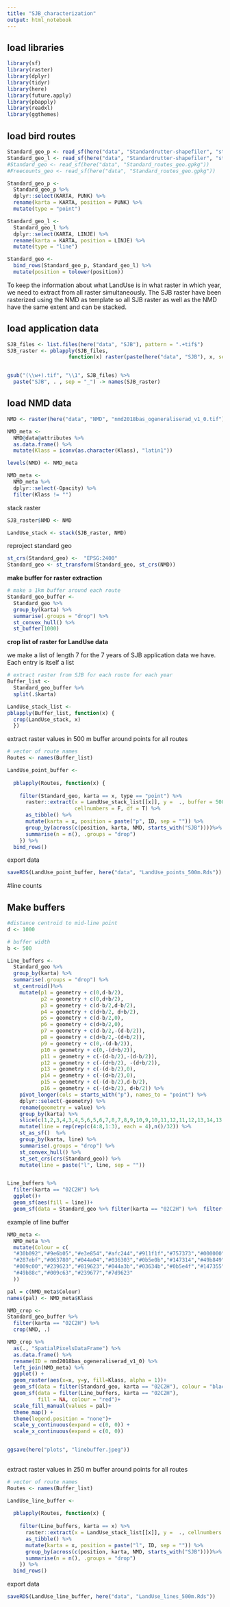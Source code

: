 ```yaml
---
title: "SJB_characterization"
output: html_notebook
---
```

## load libraries

```r
library(sf)
library(raster)
library(dplyr)
library(tidyr)
library(here)
library(future.apply)
library(pbapply)
library(readxl)
library(ggthemes)
```

## load bird routes

```r
Standard_geo_p <- read_sf(here("data", "Standardrutter-shapefiler", "stdruttPunkter.shp"))
Standard_geo_l <- read_sf(here("data", "Standardrutter-shapefiler", "stdruttLinjer.shp"))
#Standard_geo <- read_sf(here("data", "Standard_routes_geo.gpkg"))
#Freecounts_geo <- read_sf(here("data", "Standard_routes_geo.gpkg"))

Standard_geo_p <- 
  Standard_geo_p %>% 
  dplyr::select(KARTA, PUNK) %>% 
  rename(karta = KARTA, position = PUNK) %>% 
  mutate(type = "point")

Standard_geo_l <- 
  Standard_geo_l %>% 
  dplyr::select(KARTA, LINJE) %>% 
  rename(karta = KARTA, position = LINJE) %>% 
  mutate(type = "line")

Standard_geo <- 
  bind_rows(Standard_geo_p, Standard_geo_l) %>% 
  mutate(position = tolower(position))
```

To keep the information about what LandUse is in what raster in which year, we need to extract from all raster simultaneously. The SJB raster have been rasterized using the NMD as template so all SJB raster as well as the NMD have the same extent and can be stacked. 


## load application data

```r

SJB_files <- list.files(here("data", "SJB"), pattern = ".+tif$")
SJB_raster <- pblapply(SJB_files, 
                    function(x) raster(paste(here("data", "SJB"), x, sep = "/")))


gsub("(\\w+).tif", "\\1", SJB_files) %>% 
  paste("SJB", . , sep = "_") -> names(SJB_raster)

```

## load NMD data

```r
NMD <- raster(here("data", "NMD", "nmd2018bas_ogeneraliserad_v1_0.tif"))

NMD_meta <- 
  NMD@data@attributes %>% 
  as.data.frame() %>% 
  mutate(Klass = iconv(as.character(Klass), "latin1"))

levels(NMD) <- NMD_meta

NMD_meta <-
  NMD_meta %>% 
  dplyr::select(-Opacity) %>% 
  filter(Klass != "") 
```

stack raster

```r

SJB_raster$NMD <- NMD

LandUse_stack <- stack(SJB_raster, NMD)

```

reproject standard geo

```r
st_crs(Standard_geo) <-  "EPSG:2400"
Standard_geo <- st_transform(Standard_geo, st_crs(NMD))
```


**make buffer for raster extraction** 
```r

# make a 1km buffer around each route
Standard_geo_buffer <- 
  Standard_geo %>% 
  group_by(karta) %>% 
  summarise(.groups = "drop") %>% 
  st_convex_hull() %>% 
  st_buffer(1000) 

```


**crop list of raster for LandUse data**

we make a list of length 7 for the 7 years of SJB application data we have. Each entry is itself a list 
```r

# extract raster from SJB for each route for each year
Buffer_list <- 
  Standard_geo_buffer %>% 
  split(.$karta) 

LandUse_stack_list <- 
pblapply(Buffer_list, function(x) {
  crop(LandUse_stack, x)
  })

```


extract raster values in 500 m buffer around points for all routes
```r
# vector of route names 
Routes <- names(Buffer_list)

LandUse_point_buffer <- 
  
  pblapply(Routes, function(x) {
    
    filter(Standard_geo, karta == x, type == "point") %>%
      raster::extract(x = LandUse_stack_list[[x]], y =  ., buffer = 500, 
                      cellnumbers = F, df = T) %>%
      as_tibble() %>%
      mutate(karta = x, position = paste("p", ID, sep = "")) %>% 
      group_by(across(c(position, karta, NMD, starts_with("SJB"))))%>% 
      summarise(n = n(), .groups = "drop")
    }) %>% 
  bind_rows()

```

export data
```r
saveRDS(LandUse_point_buffer, here("data", "LandUse_points_500m.Rds"))
```

#line counts

## Make buffers 
```r

#distance centroid to mid-line point
d <- 1000

# buffer width
b <- 500

Line_buffers <- 
  Standard_geo %>% 
  group_by(karta) %>% 
  summarise(.groups = "drop") %>% 
  st_centroid()%>% 
    mutate(p1 = geometry + c(0,d-b/2),
           p2 = geometry + c(0,d+b/2),
           p3 = geometry + c(d-b/2,d-b/2),
           p4 = geometry + c(d+b/2, d+b/2),
           p5 = geometry + c(d-b/2,0),
           p6 = geometry + c(d+b/2,0),
           p7 = geometry + c(d-b/2,-(d-b/2)),
           p8 = geometry + c(d+b/2,-(d+b/2)),
           p9 = geometry + c(0,-(d-b/2)),
           p10 = geometry + c(0,-(d+b/2)),
           p11 = geometry + c(-(d-b/2),-(d-b/2)),
           p12 = geometry + c(-(d+b/2), -(d+b/2)),
           p13 = geometry + c(-(d-b/2),0),
           p14 = geometry + c(-(d+b/2),0),
           p15 = geometry + c(-(d-b/2),d-b/2),
           p16 = geometry + c(-(d+b/2), d+b/2)) %>% 
    pivot_longer(cols = starts_with("p"), names_to = "point") %>% 
    dplyr::select(-geometry) %>% 
    rename(geometry = value) %>% 
    group_by(karta) %>% 
    slice(c(1,2,3,4,3,4,5,6,5,6,7,8,7,8,9,10,9,10,11,12,11,12,13,14,13,14,15,16,15,16,1,2)) %>%
    mutate(line = rep(rep(c(4:8,1:3), each = 4),n()/32)) %>% 
    st_as_sf()  %>% 
    group_by(karta, line) %>% 
    summarise(.groups = "drop") %>% 
    st_convex_hull() %>% 
    st_set_crs(crs(Standard_geo)) %>% 
    mutate(line = paste("l", line, sep = ""))


Line_buffers %>% 
  filter(karta == "02C2H") %>% 
  ggplot()+
  geom_sf(aes(fill = line))+
  geom_sf(data = Standard_geo %>% filter(karta == "02C2H") %>%  filter(type == "line"))
```

example of line buffer

```r

NMD_meta <- 
  NMD_meta %>% 
  mutate(Colour = c(
  "#30b092","#9e6b05","#e3e854","#afc244","#911f1f","#757373","#000000",
  "#287ebf","#063780","#044a04","#036303","#0b5e0b","#147314","#49b849",
  "#009c00","#239623","#819623","#044a3b","#03634b","#0b5e4f","#147355",
  "#49b88c","#009c63","#239677","#7d9623"
  ))

pal = c(NMD_meta$Colour)
names(pal) <- NMD_meta$Klass

NMD_crop <- 
Standard_geo_buffer %>% 
  filter(karta == "02C2H") %>% 
  crop(NMD, .) 

NMD_crop %>% 
  as(., "SpatialPixelsDataFrame") %>% 
  as.data.frame() %>% 
  rename(ID = nmd2018bas_ogeneraliserad_v1_0) %>%
  left_join(NMD_meta) %>% 
  ggplot() +  
  geom_raster(aes(x=x, y=y, fill=Klass, alpha = 1))+
  geom_sf(data = filter(Standard_geo, karta == "02C2H"), colour = "black")+
  geom_sf(data = filter(Line_buffers, karta == "02C2H"), 
          fill = NA, colour = "red")+
  scale_fill_manual(values = pal)+
  theme_map() +
  theme(legend.position = "none")+
  scale_y_continuous(expand = c(0, 0)) +
  scale_x_continuous(expand = c(0, 0))


ggsave(here("plots", "linebuffer.jpeg"))
  
```


extract raster values in 250 m buffer around points for all routes
```r
# vector of route names 
Routes <- names(Buffer_list)

LandUse_line_buffer <- 
  
  pblapply(Routes, function(x) {
    
    filter(Line_buffers, karta == x) %>%
      raster::extract(x = LandUse_stack_list[[x]], y =  ., cellnumbers = F, df = T) %>%
      as_tibble() %>%
      mutate(karta = x, position = paste("l", ID, sep = "")) %>% 
      group_by(across(c(position, karta, NMD, starts_with("SJB"))))%>% 
      summarise(n = n(), .groups = "drop")
    }) %>% 
  bind_rows()

```


export data
```r
saveRDS(LandUse_line_buffer, here("data", "LandUse_lines_500m.Rds"))
```